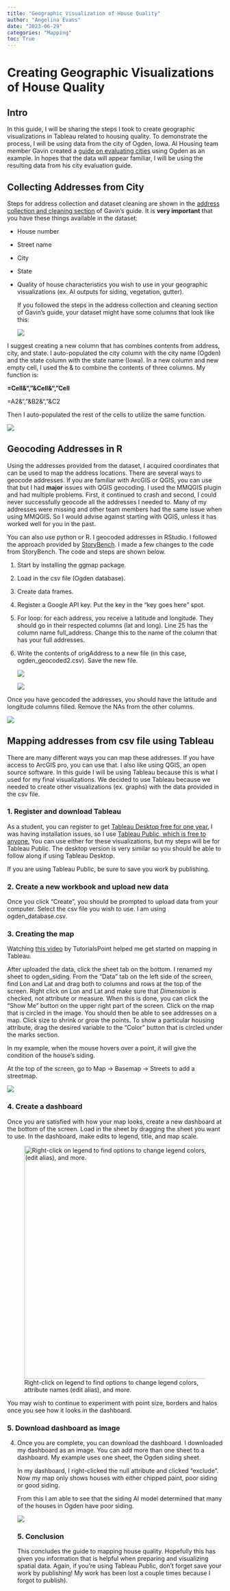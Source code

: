 ```yaml
---
title: "Geographic Visualization of House Quality"
author: "Angelina Evans"
date: "2023-06-29"
categories: "Mapping"
toc: True
---
```


# Creating Geographic Visualizations of House Quality

## Intro

In this guide, I will be sharing the steps I took to create geographic visualizations in Tableau related to housing quality. To demonstrate the process, I will be using data from the city of Ogden, Iowa. AI Housing team member Gavin created a [guide on evaluating cities](https://gavinfishy.github.io/Gavin_DSPG_Blog/posts/Gavin-Fisher_guide_w7/full_guide.html) using Ogden as an example. In hopes that the data will appear familiar, I will be using the resulting data from his city evaluation guide.

## Collecting Addresses from City

Steps for address collection and dataset cleaning are shown in the [address collection and cleaning section](https://gavinfishy.github.io/Gavin_DSPG_Blog/posts/Gavin-Fisher_guide_w7/full_guide.html#address-collection-and-cleaning) of Gavin's guide. It is **very important** that you have these things available in the dataset:

-   House number

-   Street name

-   City

-   State

-   Quality of house characteristics you wish to use in your geographic visualizations (ex. AI outputs for siding, vegetation, gutter).

    If you followed the steps in the address collection and cleaning section of Gavin's guide, your dataset might have some columns that look like this:

    ![](Ogden_Database.png)

I suggest creating a new column that has combines contents from address, city, and state. I auto-populated the city column with the city name (Ogden) and the state column with the state name (Iowa). In a new column and new empty cell, I used the & to combine the contents of three columns. My function is:

**=Cell&","&Cell&","Cell**

=A2&","&B2&","&C2

Then I auto-populated the rest of the cells to utilize the same function.

![](ogden_database_w_address.png){fig-align="center"}

## Geocoding Addresses in R

Using the addresses provided from the dataset, I acquired coordinates that can be used to map the address locations. There are several ways to geocode addresses. If you are familiar with ArcGIS or QGIS, you can use that but I had **major** issues with QGIS geocoding. I used the MMQGIS plugin and had multiple problems. First, it continued to crash and second, I could never successfully geocode all the addresses I needed to. Many of my addresses were missing and other team members had the same issue when using MMQGIS. So I would advise against starting with QGIS, unless it has worked well for you in the past.

You can also use python or R. I geocoded addresses in RStudio. I followed the approach provided by [StoryBench](https://www.storybench.org/geocode-csv-addresses-r/). I made a few changes to the code from StoryBench. The code and steps are shown below.

1.  Start by installing the ggmap package.

2.  Load in the csv file (Ogden database).

3.  Create data frames.

4.  Register a Google API key. Put the key in the "key goes here" spot.

5.  For loop: for each address, you receive a latitude and longitude. They should go in their respected columns (lat and long). Line 25 has the column name full_address. Change this to the name of the column that has your full addresses.

6.  Write the contents of origAddress to a new file (in this case, ogden_geocoded2.csv). Save the new file.

    ![](ogden_geocoding_script1.png)

    ![](ogden_geocoding_script2.png)

Once you have geocoded the addresses, you should have the latitude and longitude columns filled. Remove the NAs from the other columns.

![](ogden_geocoded_addresses.png)

## Mapping addresses from csv file using Tableau

There are many different ways you can map these addresses. If you have access to ArcGIS pro, you can use that. I also like using QGIS, an open source software. In this guide I will be using Tableau because this is what I used for my final visualizations. We decided to use Tableau because we needed to create other visualizations (ex. graphs) with the data provided in the csv file.

### 1. Register and download Tableau

As a student, you can register to get [Tableau Desktop free for one year.](https://www.tableau.com/academic/students) I was having installation issues, so I use [Tableau Public, which is free to anyone.](https://public.tableau.com/app/discover) You can use either for these visualizations, but my steps will be for Tableau Public. The desktop version is very similar so you should be able to follow along if using Tableau Desktop.

If you are using Tableau Public, be sure to save you work by publishing.

### 2. Create a new workbook and upload new data

Once you click "Create", you should be prompted to upload data from your computer. Select the csv file you wish to use. I am using ogden_database.csv.

### 3. Creating the map

Watching [this video](https://www.youtube.com/watch?v=X0n0s0gzcvE) by TutorialsPoint helped me get started on mapping in Tableau.

After uploaded the data, click the sheet tab on the bottom. I renamed my sheet to ogden_siding. From the "Data" tab on the left side of the screen, find Lon and Lat and drag both to columns and rows at the top of the screen. Right click on Lon and Lat and make sure that *Dimension* is checked, not attribute or measure. When this is done, you can click the "Show Me" button on the upper right part of the screen. Click on the map that is circled in the image. You should then be able to see addresses on a map. Click size to shrink or grow the points. To show a particular housing attribute, drag the desired variable to the "Color" button that is circled under the marks section.

In my example, when the mouse hovers over a point, it will give the condition of the house's siding.

At the top of the screen, go to Map -\> Basemap -\> Streets to add a streetmap.

![](ogden_siding.png)

### 4. Create a dashboard

Once you are satisfied with how your map looks, create a new dashboard at the bottom of the screen. Load in the sheet by dragging the sheet you want to use. In the dashboard, make edits to legend, title, and map scale.

![Right-click on legend to find options to change legend colors, attribute names (edit alias), and more.](colors.png){fig-align="center" width="544"}

You may wish to continue to experiment with point size, borders and halos once you see how it looks in the dashboard.

### 5. Download dashboard as image

4.  Once you are complete, you can download the dashboard. I downloaded my dashboard as an image. You can add more than one sheet to a dashboard. My example uses one sheet, the Ogden siding sheet.

    In my dashboard, I right-clicked the null attribute and clicked "exclude". Now my map only shows houses with either chipped paint, poor siding or good siding.

    From this I am able to see that the siding AI model determined that many of the houses in Ogden have poor siding.

    ![](ogden_siding_dashboard.png)

    ### 5. Conclusion

    This concludes the guide to mapping house quality. Hopefully this has given you information that is helpful when preparing and visualizing spatial data. Again, if you're using Tableau Public, don't forget save your work by publishing! My work has been lost a couple times because I forgot to publish).
